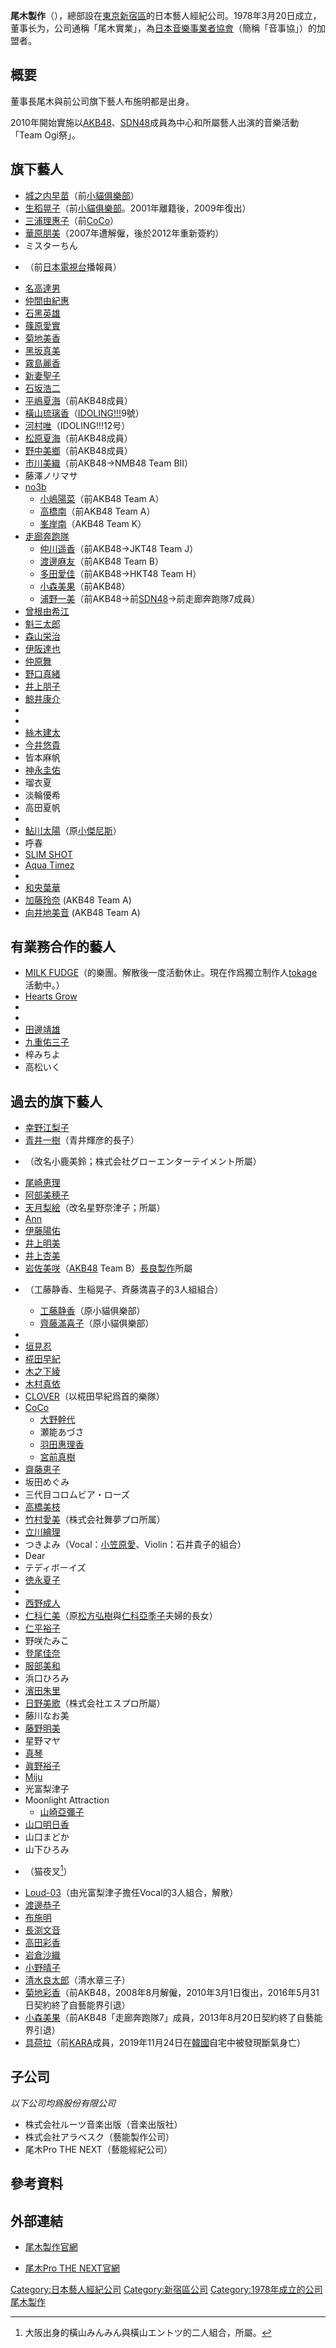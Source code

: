 {{Infobox Company
| company_name  = 尾木製作<br/>株式会社プロダクション尾木<br/>Production Ogi Co., Ltd.
| market_information = 未上市
| company_type  = 服務業
| foundation    = 1978年3月20日
| zip_code      = 160-0022
| location      = [[東京都|東京都]][[新宿區|新宿區]][[新宿|新宿]]5-2-3 MRC大廈2樓
| key_people    = {{link-ja|尾木徹|尾木徹}}（社長）
| industry      = [[娛樂|娛樂]][[服務業|服務業]]、[[音樂出版社|音樂出版]]
| products      = 藝人經紀
| accounting_period = 2月28日
| num_employees = 26人
| subsid = ルーツ音楽出版<br>ARABESQUE（藝能製作公司）<br>尾木プロTHE NEXT（藝能經紀公司）<br>Mama & Son（藝能經紀公司）
| homepage      = [http://ogipro.com/ 尾木製作]
}}
'''尾木製作'''（{{lang-ja|プロダクション尾木}}），總部設在[[東京|東京]][[新宿區|新宿區]]的日本藝人經紀公司。1978年3月20日成立，董事长为{{link-ja|尾木徹|尾木徹}}，公司通稱「尾木實業」，為[[日本音樂事業者協會|日本音樂事業者協會]]（簡稱「音事協」）的加盟者。

==概要==
董事長尾木與前公司旗下藝人布施明都是{{link-ja|渡邊製作|渡辺プロダクション}}出身。

2010年開始實施以[[AKB48|AKB48]]、[[SDN48|SDN48]]成員為中心和所屬藝人出演的音樂活動「Team Ogi祭」。

== 旗下藝人 ==
{{动态列表}}
* [[城之内早苗|城之内早苗]]（前[[小貓俱樂部|小貓俱樂部]]）
* [[生稻晃子|生稻晃子]]（前[[小貓俱樂部|小貓俱樂部]]。2001年離籍後，2009年復出）
* [[三浦理惠子|三浦理惠子]]（前[[CoCo_(組合)|CoCo]]）
* [[華原朋美|華原朋美]]（2007年遭解僱，後於2012年重新簽約）
* ミスターちん
* {{link-ja|宮崎宣子|宮崎宣子}}（前[[日本電視台|日本電視台]]播報員）
* [[名高達男|名高達男]]
* [[仲間由紀惠|仲間由紀惠]]
* [[石黑英雄|石黑英雄]]
* [[篠原愛實|篠原愛實]]
* [[菊地美香|菊地美香]]
* [[黑坂真美|黑坂真美]]
* [[霧島麗香|霧島麗香]]
* [[新妻聖子|新妻聖子]]
* [[石坂浩二|石坂浩二]]
* [[平嶋夏海|平嶋夏海]]（前AKB48成員）
* [[橫山琉璃香|橫山琉璃香]]（[[IDOLING!!!|IDOLING!!!]]9號）
* [[河村唯|河村唯]]（IDOLING!!!12号）
* [[松原夏海|松原夏海]]（前AKB48成員）
* [[野中美鄉|野中美鄉]]（前AKB48成員）
* [[市川美織|市川美織]]（前AKB48→NMB48 Team BII）
* 藤澤ノリマサ
*[[no3b|no3b]]
** [[小嶋陽菜|小嶋陽菜]]（前AKB48 Team A）
** [[高橋南|高橋南]]（前AKB48 Team A）
** [[峯岸南|峯岸南]]（AKB48 Team K）
*[[走廊奔跑隊|走廊奔跑隊]]
** [[仲川遥香|仲川遥香]]（前AKB48→JKT48 Team J）
** [[渡邊麻友|渡邊麻友]]（前AKB48 Team B）
** [[多田愛佳|多田愛佳]]（前AKB48→HKT48 Team H）
** [[小森美果|小森美果]]（前AKB48）
** [[浦野一美|浦野一美]]（前AKB48→前[[SDN48|SDN48]]→前走廊奔跑隊7成員）
* [[曾根由希江|曾根由希江]]
* [[魁三太郎|魁三太郎]]
* [[森山栄治|森山栄治]]
* [[伊阪達也|伊阪達也]]
* [[仲原舞|仲原舞]]
* [[野口真緒|野口真緒]]
* [[井上朋子|井上朋子]]
* [[鯨井康介|鯨井康介]]
* {{link-ja|細貝圭|細貝圭}}
* {{link-ja|高橋良輔|高橋良輔 (俳優)}}
* [[絲木建太|絲木建太]]
* [[今井悠貴|今井悠貴]]
* 皆本麻帆
* [[神永圭佑|神永圭佑]]
* 瑠衣夏
* 淡輪優希
* 高田夏帆
* {{link-ja|武藤愛莉|武藤愛莉}}
* [[鮎川太陽|鮎川太陽]]（原[[小傑尼斯|小傑尼斯]]）
* 呼春
* [[SLIM_SHOT|SLIM SHOT]]
* [[Aqua_Timez|Aqua Timez]]
* {{link-ja|田淵久美子|田渕久美子}}
* [[和央葉華|和央葉華]]
* [[加藤玲奈|加藤玲奈]] (AKB48 Team A)
* [[向井地美音|向井地美音]] (AKB48 Team A)

== 有業務合作的藝人 ==
* [[MILK_FUDGE|MILK FUDGE]]（{{link-ja|椛田早紀|椛田早紀}}的樂團。解散後一度活動休止。現在作爲獨立制作人[[tokage|tokage]]活動中。）
* [[Hearts_Grow|Hearts Grow]]
* {{link-ja|熊猫xiongmao|熊猫xiongmao}}
* {{link-ja|小倉淳|小倉淳}}
* [[田邊靖雄|田邊靖雄]]
* [[九重佑三子|九重佑三子]]
* 梓みちよ
* 高松いく

== 過去的旗下藝人 ==
* [[幸野江梨子|幸野江梨子]]
* [[青井一樹|青井一樹]]（青井輝彦的長子）
* {{link-ja|秋本未莉|小鹿美鈴]}}（改名小鹿美鈴；株式会社グローエンターテイメント所屬）
* [[尾崎恵理|尾崎恵理]]
* [[阿部美穂子|阿部美穂子]]
* [[星野奈津子|天月梨絵]]（改名星野奈津子；{{link-ja|ZEAL associates|ジールアソシエイツ}}所屬）
* [[Ann|Ann]]{{dn|date=11月 2021}}
* [[伊藤陽佑|伊藤陽佑]]
* [[井上明美|井上明美]]
* [[井上杏美|井上杏美]]
* [[岩佐美咲|岩佐美咲]]（[[AKB48|AKB48]] Team B）[[長良製作|長良製作]]所屬
* {{link-ja|Ushirogami Hikaretai|うしろ髪ひかれ隊}}（工藤静香、生稲晃子、斉藤満喜子的3人組組合）
** [[工藤静香|工藤静香]]（原小貓俱樂部）
** [[齊藤滿喜子|齊藤滿喜子]]（原小貓俱樂部）
* {{link-ja|O's|O's}}
* [[垣見忍|垣見忍]]
* [[椛田早紀|椛田早紀]]
* [[木之下綾|木之下綾]]
* [[木村真依|木村真依]]
* [[CLOVER|CLOVER]]（以椛田早紀爲首的樂隊）
* [[CoCo_(組合)|CoCo]]
** [[大野幹代|大野幹代]]
** 瀬能あづさ
** [[羽田惠理香|羽田惠理香]]
** [[宮前真樹|宮前真樹]]
* [[齋藤恵子|齋藤恵子]]
* 坂田めぐみ
* 三代目コロムビア・ローズ
* [[高橋美枝|高橋美枝]]
* [[竹村愛美|竹村愛美]]（株式会社舞夢プロ所属）
* [[立川繪理|立川繪理]]
* つきよみ（Vocal：[[小笠原愛_(歌手)|小笠原愛]]、Violin：石井貴子的組合）
* Dear
* テディボーイズ
* [[徳永夏子|徳永夏子]]
* {{link-ja|富田翔|冨田翔}}
* [[西野成人|西野成人]]
* [[仁科仁美|仁科仁美]]（原[[松方弘樹|松方弘樹]]與[[仁科亞季子|仁科亞季子]]夫婦的長女）
* [[仁平裕子|仁平裕子]]
* 野咲たみこ
* [[登尾佳奈|登尾佳奈]]
* [[服部美和|服部美和]]
* 浜口ひろみ
* [[濱田朱里|濱田朱里]]
* [[日野美歌|日野美歌]]（株式会社エスプロ所屬）
* 藤川なお美
* [[藤野明美|藤野明美]]
* 星野マヤ
* [[真琴|真琴]]
* [[眞野裕子|眞野裕子]]
* [[Miju|Miju]]
* 光富梨津子
* Moonlight Attraction
**[[山崎亞彌子|山崎亞彌子]]
* [[山口明日香|山口明日香]]
* 山口まどか
* 山下ひろみ
* {{link-ja|橫山MINMIN|猫夜叉}}（猫夜叉<ref>大阪出身的橫山みんみん與橫山エントツ的二人組合，{{link-ja|Nippon Crown|日本クラウン}}所屬。</ref>）
* [[Loud-03|Loud-03]]（由光富梨津子擔任Vocal的3人組合，解散）
* [[渡邊恭子|渡邊恭子]]
* [[布施明|布施明]]
* [[長渕文音|長渕文音]]
* [[高田彩香|高田彩香]]
* [[岩倉沙織|岩倉沙織]]
* [[小野晴子|小野晴子]]
* [[清水良太郎|清水良太郎]]（清水章三子）
* [[菊地彩香|菊地彩香]]（前AKB48，2008年8月解僱，2010年3月1日復出，2016年5月31日契約終了自藝能界引退）
* [[小森美果|小森美果]]（前AKB48「走廊奔跑隊7」成員，2013年8月20日契約終了自藝能界引退）
* [[具荷拉|具荷拉]]（前[[KARA|KARA]]成員，2019年11月24日在[[韓國|韓國]]自宅中被發現斷氣身亡）

== 子公司 ==
''以下公司均爲股份有限公司''
*株式会社ルーツ音楽出版（音楽出版社）
*株式会社アラベスク（藝能製作公司）
*尾木Pro THE NEXT（藝能經紀公司）

== 參考資料 ==
{{reflist}}

== 外部連結 ==
* {{ja}}[http://www.ogipro.com/ 尾木製作官網] {{Wayback|url=http://www.ogipro.com/ |date=20101218154256 }} 
* {{ja}}[http://www.oginext.com/ 尾木Pro THE NEXT官網] {{Wayback|url=http://www.oginext.com/ |date=20110201125822 }}

{{DEFAULTSORT:Production Ogi}}
[[Category:日本藝人經紀公司|Category:日本藝人經紀公司]]
[[Category:新宿區公司|Category:新宿區公司]]
[[Category:1978年成立的公司|Category:1978年成立的公司]]
[[Category:尾木製作|]]